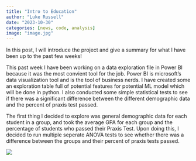 ```yaml
---
title: "Intro to Education"
author: "Luke Russell"
date: "2023-10-30"
categories: [news, code, analysis]
image: "image.jpg"
---
```


In this post, I will introduce the project and give a summary for what I have been up to the past few weeks! 

This past week I have been working on a data exploration file in Power BI because it was the most convient tool for the job. Power BI is microsoft's data visualization tool and is the tool of business nerds. I have created some an exploration table full of potential features for potential ML model which will be done in python. I also conducted some simple statistical tests to see if there was a significant difference between the different demographic data and the percent of praxis test passed. 

The first thing I decided to explore was general demographic data for each student in a group, and took the average GPA for each group and the percentage of students who passed their Praxis Test. Upon doing this, I decided to run multiple seperate ANOVA tests to see whether there was a difference between the groups and their percent of praxis tests passed. 

![](tables.jpg)


